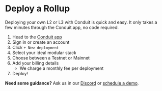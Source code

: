# Deploy a Rollup

Deploying your own L2 or L3 with Conduit is quick and easy. It only takes a few minutes through the Conduit app, no code required.

1. Head to the [Conduit app](https://app.conduit.xyz)
2. Sign in or create an account
3. Click `+ New deployment` 
4. Select your ideal modular stack
5. Choose between a Testnet or Mainnet
6. Add your billing details
    - We charge a monthly fee per deployment
7. Deploy!

**Need some guidance?** Ask us in our [Discord](https://discord.gg/X5Yn3NzVRh) or [schedule a demo](https://conduitxyz.typeform.com/to/v0WGo3cz).